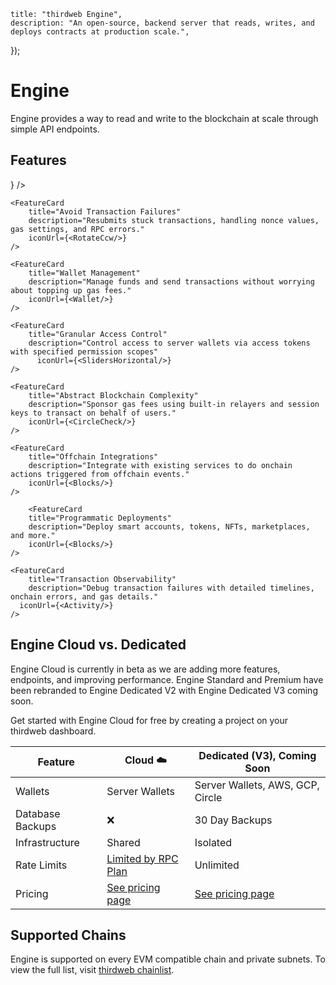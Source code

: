 

	title: "thirdweb Engine",
	description: "An open-source, backend server that reads, writes, and deploys contracts at production scale.",
});

# Engine

Engine provides a way to read and write to the blockchain at scale through simple API endpoints.

<OpenSourceCard title="Engine" href="https://github.com/thirdweb-dev/engine" />

## Features

<div
	className="my-4 grid gap-2 md:grid-cols-2 lg:grid-cols-2 "
>
	<FeatureCard
		title="Concurrent Transactions"
		description="Send multiple transactions at once with automatic nonce management"
		iconUrl={<ArrowLeftRight />}
	/>

    <FeatureCard
    	title="Avoid Transaction Failures"
    	description="Resubmits stuck transactions, handling nonce values, gas settings, and RPC errors."
		iconUrl={<RotateCcw/>}
    />

    <FeatureCard
    	title="Wallet Management"
    	description="Manage funds and send transactions without worrying about topping up gas fees."
		iconUrl={<Wallet/>}
    />

	<FeatureCard
    	title="Granular Access Control"
    	description="Control access to server wallets via access tokens with specified permission scopes"
		  iconUrl={<SlidersHorizontal/>}
    />

	<FeatureCard
    	title="Abstract Blockchain Complexity"
    	description="Sponsor gas fees using built-in relayers and session keys to transact on behalf of users."
		iconUrl={<CircleCheck/>}
    />

    <FeatureCard
    	title="Offchain Integrations"
    	description="Integrate with existing services to do onchain actions triggered from offchain events."
		iconUrl={<Blocks/>}
    />

        <FeatureCard
    	title="Programmatic Deployments"
    	description="Deploy smart accounts, tokens, NFTs, marketplaces, and more."
		iconUrl={<Blocks/>}
    />

    <FeatureCard
    	title="Transaction Observability"
    	description="Debug transaction failures with detailed timelines, onchain errors, and gas details."
      iconUrl={<Activity/>}
    />
</div>

## Engine Cloud vs. Dedicated

<Callout variant="info" title="Engine Cloud (Beta)">
  Engine Cloud is currently in beta as we are adding more features, endpoints, and improving performance. Engine Standard and Premium have been 
  rebranded to Engine Dedicated V2 with Engine Dedicated V3 coming soon.
  
  Get started with Engine Cloud for free by creating a project on your thirdweb dashboard.
</Callout>

| Feature            | Cloud ☁️                                   | Dedicated (V3), Coming Soon               |
|--------------------|-------------------------------------------|------------------------------------------|
| Wallets            | Server Wallets                           | Server Wallets, AWS, GCP, Circle         |
| Database Backups   | ❌                                        | 30 Day Backups                              |
| Infrastructure     | Shared                                   | Isolated                                 |
| Rate Limits        | [Limited by RPC Plan](https://thirdweb.com/pricing) | Unlimited                                |
| Pricing            | [See pricing page](https://thirdweb.com/pricing) | [See pricing page](https://thirdweb.com/pricing) |


## Supported Chains

Engine is supported on every EVM compatible chain and private subnets. To view the full list, visit [thirdweb chainlist](https://thirdweb.com/chainlist?service=engine).

<DocImage src={SupportedChains} />


